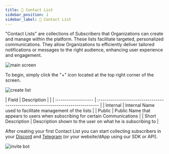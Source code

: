 ```yaml
---
title: 📒 Contact List
sidebar_position: 1
sidebar_label: 📒 Contact List
---
```


 "Contact Lists" are collections of Subscribers that Organizations can create and manage within the platform. These lists facilitate targeted, personalized communications. They allow Organizations to efficiently deliver tailored notifications or messages to the right audience, enhancing user experience and engagement.

![main screen](/img/broadcast/main_screen.png)

To begin, simply click the "+" icon located at the top right corner of the screen.

![create list](/img/broadcast/create_screen.png)

| Field                | Description                                                                     |                                                                                                   | 
| :------------------ | :------------------------------------------------------------------------------ |
| Internal            | Internal Name used to facilitate management of the lists                                 |
| Public              | Public Name that appears to users when subscribing for certain Communications |
| Short Description   | Description shown to the user on what he is subscribing to                |

After creating your first Contact List you can start collecting subscribers in your [Discord](get_subscribers/discord) and [Telegram](get_subscribers/telegram) (or your website/dApp using our SDK or API).

![invite bot](/img/broadcast/invite_bot.png)
